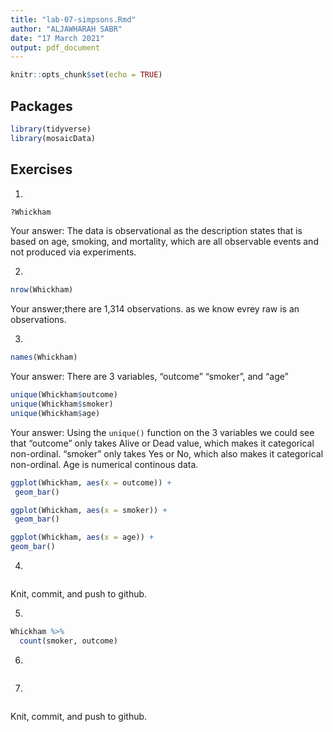 ```yaml
---
title: "lab-07-simpsons.Rmd"
author: "ALJAWHARAH SABR"
date: "17 March 2021"
output: pdf_document
---
```


```r
knitr::opts_chunk$set(echo = TRUE)
```

## Packages

```r
library(tidyverse) 
library(mosaicData)
```


## Exercises


1.  
```r
?Whickham
```
    
Your answer:
The data is observational as the description states that is based on age, smoking, and mortality, which are all observable events and not produced via experiments.

2.  
```r
nrow(Whickham)
```

Your answer;there are 1,314 observations. as we know evrey raw is an observations.

3.  

```r
names(Whickham)
```

Your answer: There are 3 variables, "outcome" "smoker", and "age" 

```r
unique(Whickham$outcome)
unique(Whickham$smoker)
unique(Whickham$age)
```

Your answer: Using the `unique()` function on the 3 variables we could see that "outcome" only takes Alive or Dead value, which makes it categorical non-ordinal. "smoker" only takes Yes or No, which also makes it categorical non-ordinal. Age is numerical continous data.


```r
ggplot(Whickham, aes(x = outcome)) +
 geom_bar()
```


```r
ggplot(Whickham, aes(x = smoker)) +
 geom_bar()
```

```r
ggplot(Whickham, aes(x = age)) +
geom_bar()
```


4. 

```r

```

Knit, commit, and push to github.

5. 

```r
Whickham %>%
  count(smoker, outcome)
```

6.

```r

```

7. 

```r

```

Knit, commit, and push to github.